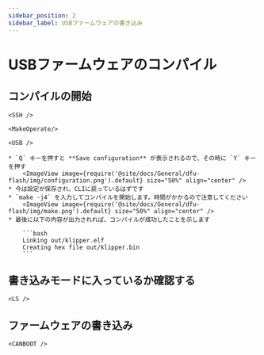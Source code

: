 ```yaml
---
sidebar_position: 2
sidebar_label: USBファームウェアの書き込み
---
```




# USBファームウェアのコンパイル


## コンパイルの開始

    <SSH />

    <MakeOperate/>

    <USB />

    * `Q` キーを押すと **Save configuration** が表示されるので、その時に `Y` キーを押す
        <ImageView image={require('@site/docs/General/dfu-flash/img/configuration.png').default} size="50%" align="center" />
    * 今は設定が保存され、CLIに戻っているはずです
    * `make -j4` を入力してコンパイルを開始します。時間がかかるので注意してください
        <ImageView image={require('@site/docs/General/dfu-flash/img/make.png').default} size="50%" align="center" />
    * 最後に以下の内容が出力されれば、コンパイルが成功したことを示します

        ```bash
        Linking out/klipper.elf
        Creating hex file out/klipper.bin
        ```

## 書き込みモードに入っているか確認する

    <LS />

## ファームウェアの書き込み
    
    <CANBOOT />